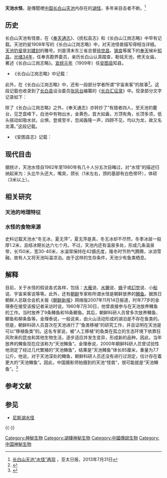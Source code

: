 {{noteTA
|1=zh-hans:长颈多须; zh-hant:長頸多鬚; zh-cn:长颈多须; zh-tw:長頸多鬚; zh-hk:長頸多鬚; zh-sg:长颈多须;
|2=zh-cn:朝鲜; zh-tw:北韓; zh-hk:北韓; zh-sg:朝鲜;
|3=zh-cn:朝鲜新报; zh-tw:朝鮮新報; zh-hk:朝鮮新報; zh-sg:朝鲜新报;
}}

'''天池水怪'''，是傳聞裡[[中国|中国]][[长白山|长白山]][[天池_(长白山)|天池]]内存在的[[湖怪_(神秘动物学)|湖怪]]，多年来目击者不断。<ref>[http://www.apdnews.com/news/30807.html 长白山天池“水怪”再现] {{Wayback|url=http://www.apdnews.com/news/30807.html |date=20130810134715 }}，亚太日报，2013年7月31日</ref>

==历史==
长白山天池有怪兽，在《[[奉天通志|奉天通志]]》、《抚松县志》和《长白山江岗志略》中早有记载。天池钓叟1908年写的《长白山江岗志略》中，对天池怪兽描写得相当详细。[[天池钓叟|天池钓叟]]是[[刘建封|刘建封]]的雅号。刘是清末东三省总督[[徐世昌|徐世昌]]、[[锡良|锡良]]等属下的[[奉天|奉天]]候补[[知县|知县]]。[[光绪34年|光绪34年]]，任奉吉勘界委员，亲历长白山认真踏查，勒铭天池，修天女庙，著述《长白山江岗志略》。[[宣统元年|宣统元年]]（1909年）任[[安图县|安图县]]知县。
*《长白山江岗志略》中记载：
{{quote|天池在长白山巅为中心点，群峰环抱，离地高约二十余里，故名天池……池形如莲叶初出水状，三面壅注不流，惟北偏东一隅，水溢流如线，为乘槎河，实松花江之正源。……

土人-{云}-，池水平日不见涨落，每至七日一潮，意其与海水相呼吸，故又名海眼。

又-{云}-，池水清浅处，可以行人。数年前，有猎夫自碧螺山下，渡至补天石旁，其中有热如汤泉，冷如冰海之处。五步外即深不可测。以足试之，滑腻异常，故又名温凉泊。

又-{云}-，十数年前，有猎者四人至钓鳌台，见芝盘峰下，自池中有物出水，金黄色，首大如盎，方顶有角，长颈多须，低头摇动如吸水状。众惧登坡，至半，忽闻轰隆一声，回顾不见，均以为龙，故又名龙潭。}}

此外，在《长白山江岗志略》中，还有一段部分学者所谓“宇宙来客”的故事<ref>{{cite book |author=吴广孝、马淑媛、张丽艳 |title= 《环球水怪之谜》 |publisher= 时代文艺出版社 |isbn= 9787538713473 |date=2001年2月}}</ref>。这段记载也收录到了[[长白县|长白县]]设治委员[[张风台|张风台]]编纂的《[[长白汇征录|长白汇征录]]》中。现录部分文字记录如下：
{{Quote|行路人徐永顺-{云}-，光绪二十九年五月，其弟复顺随至让、俞福等六人，到长白山狩鹿，追至天池“适来一物，大如水牛，吼声震耳，状欲扑人，众皆惧，相对失色，束手无策。俞急取枪击放，机停火灭。物目耽耽，势将噬俞。复顺腰携六轮小枪，暗取放之。中物腹，咆哮长鸣，伏于池中。半鐘餘，雹落如雨，大者寸许，六人各避石下，俞与复顺头颅血出，用湿衣裹之，池内重雾如前，毫无所见。}}

除了《长白山江岗志略》之外，《奉天通志》亦转抄了“有猎者四人，至天池钓鳌台，见芝盘峰下，白池中有物出水，金黄色，首大如盎，方顶有角，长顶多须，低头摇动如吸水状。众惧，登坡至半，忽闻轰隆一声，四顾不见，均以为龙，故又名龙潭。”这段记载。

*《安图县志》记载：{{quote|在县城正面二道白河口子，距城五十里松花江之源流边，水势汹涌，波涛怪恶。据土人王国玉-{云}-，于清光绪二十八年夏四月散步江边，忽见江中有一巨物，大如水牛而生独角，遂以枪击之，倏即不见。}}

==现代目击==
据统计，天池水怪自1962年至1980年有几十人分五次目睹过，对“水怪”的描述归纳起来为：头比牛头还大，嘴突，颈长（1米左右，颈的基部有白色带环），体硕（3米以上）。

==相关研究==
===天池的地理特征===
===水怪的食物来源===
史料记载天池水“冬无冰，夏无萍”，夏无萍是真，冬无冰却不尽然，冬季冰层一般厚1.2米，且结冰期长达六七个月。不过，天池内还有温泉多处，形成几条温泉带，长150米，宽30-40米，水温常保持在42摄氏度，隆冬时节热气腾腾，冰消雪融，故有人又将天池叫温凉泊。由于这样的生存条件，天池少有鱼类栖息。

==解释==
目前，关于水怪的假说各式各样，包括：[[大雁|大雁]]说、[[水獭|水獭]]说、[[蛾|蛾]]子或[[幻觉|幻觉]]说、小[[船|船]]说、宇宙来客说等等。此外，还有[[朝鲜|朝鲜]]专家称所谓水怪是朝鲜放养的[[鳟鱼|鳟鱼]]。据旅日朝鲜人总联合会机关报《[[朝鲜新报|朝鲜新报]]》网络版2007年11月14日报道，时年77岁的金理泰在接受该报记者采访时说，1960年7月30日，他曾直接参与在天池放养鳟鱼的工作。当时放养了9条鳟鱼和16条鲫鱼。其后，朝鲜科研人员曾多次放养鳟鱼、鲫鱼和柳条鱼等。金理泰说，一般说来，由火山活动形成的湖泊是不存在鱼类的。但是，朝鲜科研人员首次在天池进行了“鱼类移植”的研究工作，并且证明在天池是可以“移植鱼类”的。这名专家说，被“人工移植”的鱼类在孤立的生态环境下依靠狂风吹来的昆虫和其他生物生活，逐步适应并发生变异，形成新的品种。因此，当年放养的鳟鱼现在应该称为“天池鳟鱼”。金理泰说，2000年朝鲜科研人员曾试验性地测定了经过几代繁殖的“天池鳟鱼”，结果是“天池鳟鱼”体长85厘米，重量为7.7公斤。他说，对于天池深处的鳟鱼，朝鲜科研人员还没有进行过测定，估计存在着更大的“天池鳟鱼”。因此，中国摄影师拍摄到的天池“怪兽”，很可能就是“天池鳟鱼”。<ref>{{cite news |url = http://www.yn.xinhuanet.com/newscenter/2007-11/15/content_11674747.htm |title = 朝鲜专家称天池怪兽可能为40年前所放鳟鱼 |publisher = 新华网 |date = 2007-11-15 |accessdate = 2013-02-21 |deadurl = yes |archiveurl = https://web.archive.org/web/20160304131648/http://www.yn.xinhuanet.com/newscenter/2007-11/15/content_11674747.htm |archivedate = 2016-03-04 }}</ref>

== 参考文献 ==
{{Reflist}}

== 参见 ==
* [[尼斯湖水怪|尼斯湖水怪]]

{{-}}
[[Category:神秘生物|Category:神秘生物]]
[[Category:湖棲神秘生物|Category:湖棲神秘生物]]
[[Category:中國傳說生物|Category:中國傳說生物]]
[[Category:中国神秘生物|Category:中国神秘生物]]
{{神秘动物学|state=collapsed}}